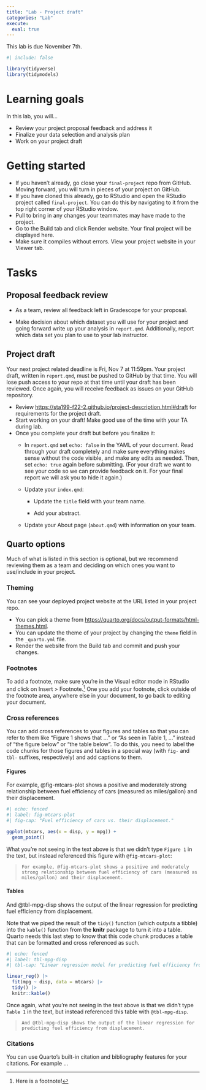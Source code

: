 ```yaml
---
title: "Lab - Project draft"
categories: "Lab"
execute:
  eval: true
---
```


::: callout-important
This lab is due November 7th.
:::

```r
#| include: false

library(tidyverse)
library(tidymodels)
```

# Learning goals

In this lab, you will...

-   Review your project proposal feedback and address it
-   Finalize your data selection and analysis plan
-   Work on your project draft

# Getting started

-   If you haven't already, go close your `final-project` repo from GitHub. Moving forward, you will turn in pieces of your project on GitHub. 
-   If you have cloned this already, go to RStudio and open the RStudio project called `final-project`. You can do this by navigating to it from the top right corner of your RStudio window.
-   Pull to bring in any changes your teammates may have made to the project.
-   Go to the Build tab and click Render website. Your final project will be displayed here. 
-   Make sure it compiles without errors. View your project website in your Viewer tab.

# Tasks

## Proposal feedback review


-   As a team, review all feedback left in Gradescope for your proposal.

-   Make decision about which dataset you will use for your project and going forward write up your analysis in `report.qmd`. Additionally, report which data set you plan to use to your lab instructor.

## Project draft

::: callout-important
Your next project related deadline is Fri, Nov 7 at 11:59pm.
Your project draft, written in `report.qmd`, must be pushed to GitHub by that time.
You will lose push access to your repo at that time until your draft has been reviewed.
Once again, you will receive feedback as issues on your GitHub repository.
:::

-   Review <https://sta199-f22-2.github.io/project-description.html#draft> for requirements for the project draft.
-   Start working on your draft! Make good use of the time with your TA during lab.
-   Once you complete your draft but before you finalize it:
    -   In `report.qmd` set `echo: false` in the YAML of your document.
        Read through your draft completely and make sure everything makes sense without the code visible, and make any edits as needed.
        Then, set `echo: true` again before submitting.
        (For your draft we want to see your code so we can provide feedback on it. For your final report we will ask you to hide it again.)

    -   Update your `index.qmd`:

        -   Update the `title` field with your team name.

        -   Add your abstract.

    -   Update your About page (`about.qmd`) with information on your team.

## Quarto options

::: callout-note
Much of what is listed in this section is optional, but we recommend reviewing them as a team and deciding on which ones you want to use/include in your project.
:::

### Theming

You can see your deployed project website at the URL listed in your project repo.

-   You can pick a theme from <https://quarto.org/docs/output-formats/html-themes.html>.
-   You can update the theme of your project by changing the `theme` field in the `_quarto.yml` file.
-   Render the website from the Build tab and commit and push your changes.

### Footnotes

To add a footnote, make sure you're in the Visual editor mode in RStudio and click on Insert \> Footnote.[^1]
One you add your footnote, click outside of the footnote area, anywhere else in your document, to go back to editing your document.

[^1]: Here is a footnote!

### Cross references

You can add cross references to your figures and tables so that you can refer to them like "Figure 1 shows that ..." or "As seen in Table 1, ..." instead of "the figure below" or "the table below".
To do this, you need to label the code chunks for those figures and tables in a special way (with `fig-` and `tbl-` suffixes, respectively) and add captions to them.

#### Figures

For example, @fig-mtcars-plot shows a positive and moderately strong relationship between fuel efficiency of cars (measured as miles/gallon) and their displacement.

```r
#| echo: fenced
#| label: fig-mtcars-plot
#| fig-cap: "Fuel efficiency of cars vs. their displacement."

ggplot(mtcars, aes(x = disp, y = mpg)) +
  geom_point()
```

What you're not seeing in the text above is that we didn't type `Figure 1` in the text, but instead referenced this figure with `@fig-mtcars-plot`:

>     For example, @fig-mtcars-plot shows a positive and moderately strong relationship between fuel efficiency of cars (measured as miles/gallon) and their displacement.

#### Tables

And @tbl-mpg-disp shows the output of the linear regression for predicting fuel efficiency from displacement.

Note that we piped the result of the `tidy()` function (which outputs a tibble) into the `kable()` function from the **knitr** package to turn it into a table.
Quarto needs this last step to know that this code chunk produces a table that can be formatted and cross referenced as such.

```r
#| echo: fenced
#| label: tbl-mpg-disp
#| tbl-cap: "Linear regression model for predicting fuel efficiency from displacement."

linear_reg() |>
  fit(mpg ~ disp, data = mtcars) |>
  tidy() |>
  knitr::kable()
```

Once again, what you're not seeing in the text above is that we didn't type `Table 1` in the text, but instead referenced this table with `@tbl-mpg-disp`.

>     And @tbl-mpg-disp shows the output of the linear regression for predicting fuel efficiency from displacement.

### Citations

You can use Quarto's built-in citation and bibliography features for your citations.
For example ...
